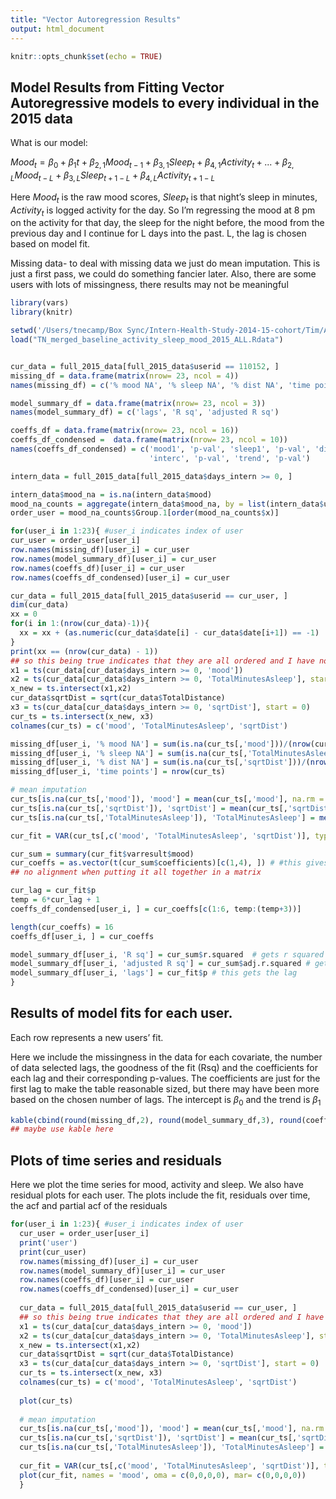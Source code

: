 ```yaml
---
title: "Vector Autoregression Results"
output: html_document
---
```


```r
knitr::opts_chunk$set(echo = TRUE)
```

## Model Results from Fitting Vector Autoregressive models to every individual in the 2015 data

What is our model:

$Mood_t = \beta_0 + \beta_1 t + \beta_{2,1} Mood_{t-1} + \beta_{3,1} Sleep_{t} + \beta_{4,1} Activity_{t} +
... + \beta_{2,L} Mood_{t-L} + \beta_{3,L} Sleep_{t+1-L} + \beta_{4,L} Activity_{t+1-L}$

Here $Mood_t$ is the raw mood scores, $Sleep_t$ is that night's sleep in minutes, $Activity_t$ is logged activity for the day.
So I'm regressing the mood at 8 pm on the activity for that day, the sleep for the night before, the mood from the previous day
and I continue for L days into the past. L, the lag is chosen based on model fit.

Missing data- to deal with missing data we just do mean imputation. This is just a first pass, we could 
do something fancier later. Also, there are some users with lots of missingness, there results
may not be meaningful

```r
library(vars)
library(knitr)

setwd('/Users/tnecamp/Box Sync/Intern-Health-Study-2014-15-cohort/Tim/All_2015_daily_data/2015 daily data/')
load("TN_merged_baseline_activity_sleep_mood_2015_ALL.Rdata")


cur_data = full_2015_data[full_2015_data$userid == 110152, ]
missing_df = data.frame(matrix(nrow= 23, ncol = 4))
names(missing_df) = c('% mood NA', '% sleep NA', '% dist NA', 'time points')

model_summary_df = data.frame(matrix(nrow= 23, ncol = 3))
names(model_summary_df) = c('lags', 'R sq', 'adjusted R sq')

coeffs_df = data.frame(matrix(nrow= 23, ncol = 16))
coeffs_df_condensed =  data.frame(matrix(nrow= 23, ncol = 10))
names(coeffs_df_condensed) = c('mood1', 'p-val', 'sleep1', 'p-val', 'dist1', 'p-val',
                               'interc', 'p-val', 'trend', 'p-val')

intern_data = full_2015_data[full_2015_data$days_intern >= 0, ]

intern_data$mood_na = is.na(intern_data$mood)
mood_na_counts = aggregate(intern_data$mood_na, by = list(intern_data$userid), FUN = sum )
order_user = mood_na_counts$Group.1[order(mood_na_counts$x)]

for(user_i in 1:23){ #user_i indicates index of user
cur_user = order_user[user_i]
row.names(missing_df)[user_i] = cur_user
row.names(model_summary_df)[user_i] = cur_user
row.names(coeffs_df)[user_i] = cur_user
row.names(coeffs_df_condensed)[user_i] = cur_user

cur_data = full_2015_data[full_2015_data$userid == cur_user, ]
dim(cur_data)
xx = 0
for(i in 1:(nrow(cur_data)-1)){
  xx = xx + (as.numeric(cur_data$date[i] - cur_data$date[i+1]) == -1)
}
print(xx == (nrow(cur_data) - 1))
## so this being true indicates that they are all ordered and I have no date gaps. I think I can turn it into a time series now
x1 = ts(cur_data[cur_data$days_intern >= 0, 'mood'])
x2 = ts(cur_data[cur_data$days_intern >= 0, 'TotalMinutesAsleep'], start = 0)
x_new = ts.intersect(x1,x2)
cur_data$sqrtDist = sqrt(cur_data$TotalDistance)
x3 = ts(cur_data[cur_data$days_intern >= 0, 'sqrtDist'], start = 0)
cur_ts = ts.intersect(x_new, x3)
colnames(cur_ts) = c('mood', 'TotalMinutesAsleep', 'sqrtDist')

missing_df[user_i, '% mood NA'] = sum(is.na(cur_ts[,'mood']))/(nrow(cur_ts)) 
missing_df[user_i, '% sleep NA'] = sum(is.na(cur_ts[,'TotalMinutesAsleep']))/(nrow(cur_ts)) 
missing_df[user_i, '% dist NA'] = sum(is.na(cur_ts[,'sqrtDist']))/(nrow(cur_ts))
missing_df[user_i, 'time points'] = nrow(cur_ts)

# mean imputation
cur_ts[is.na(cur_ts[,'mood']), 'mood'] = mean(cur_ts[,'mood'], na.rm = TRUE)
cur_ts[is.na(cur_ts[,'sqrtDist']), 'sqrtDist'] = mean(cur_ts[,'sqrtDist'], na.rm = TRUE)
cur_ts[is.na(cur_ts[,'TotalMinutesAsleep']), 'TotalMinutesAsleep'] = mean(cur_ts[,'TotalMinutesAsleep'], na.rm = TRUE)

cur_fit = VAR(cur_ts[,c('mood', 'TotalMinutesAsleep', 'sqrtDist')], type = 'both', lag.max = 5) ## you don't need to have both days intern and trend, one or the other

cur_sum = summary(cur_fit$varresult$mood)
cur_coeffs = as.vector(t(cur_sum$coefficients)[c(1,4), ]) # #this gives  the coefficients I want. there is a slight problem if my lag is bigger than one, then there is 
## no alignment when putting it all together in a matrix

cur_lag = cur_fit$p
temp = 6*cur_lag + 1
coeffs_df_condensed[user_i, ] = cur_coeffs[c(1:6, temp:(temp+3))]

length(cur_coeffs) = 16
coeffs_df[user_i, ] = cur_coeffs

model_summary_df[user_i, 'R sq'] = cur_sum$r.squared  # gets r squared value
model_summary_df[user_i, 'adjusted R sq'] = cur_sum$adj.r.squared # gets adjusted r squared value
model_summary_df[user_i, 'lags'] = cur_fit$p # this gets the lag
}

```

## Results of model fits for each user.

Each row represents a new users' fit.

Here we include the missingness in the data for each covariate, the number of data selected lags, the goodness of the fit (Rsq) and the 
coefficients for each lag and their corresponding p-values. The coefficients are just for the first lag to make the table reasonable sized, but there may have been more based
on the chosen number of lags.
The intercept is $\beta_0$ and the trend is $\beta_1$

```r
kable(cbind(round(missing_df,2), round(model_summary_df,3), round(coeffs_df_condensed,3)))
## maybe use kable here
```

## Plots of time series and residuals

Here we plot the time series for mood, activity and sleep. We also have residual plots for each user. The plots include the fit, residuals over time, the acf and partial acf of the residuals

```r
for(user_i in 1:23){ #user_i indicates index of user
  cur_user = order_user[user_i]
  print('user')
  print(cur_user)
  row.names(missing_df)[user_i] = cur_user
  row.names(model_summary_df)[user_i] = cur_user
  row.names(coeffs_df)[user_i] = cur_user
  row.names(coeffs_df_condensed)[user_i] = cur_user
  
  cur_data = full_2015_data[full_2015_data$userid == cur_user, ]
  ## so this being true indicates that they are all ordered and I have no date gaps. I think I can turn it into a time series now
  x1 = ts(cur_data[cur_data$days_intern >= 0, 'mood'])
  x2 = ts(cur_data[cur_data$days_intern >= 0, 'TotalMinutesAsleep'], start = 0)
  x_new = ts.intersect(x1,x2)
  cur_data$sqrtDist = sqrt(cur_data$TotalDistance)
  x3 = ts(cur_data[cur_data$days_intern >= 0, 'sqrtDist'], start = 0)
  cur_ts = ts.intersect(x_new, x3)
  colnames(cur_ts) = c('mood', 'TotalMinutesAsleep', 'sqrtDist')
  
  plot(cur_ts)
  
  # mean imputation
  cur_ts[is.na(cur_ts[,'mood']), 'mood'] = mean(cur_ts[,'mood'], na.rm = TRUE)
  cur_ts[is.na(cur_ts[,'sqrtDist']), 'sqrtDist'] = mean(cur_ts[,'sqrtDist'], na.rm = TRUE)
  cur_ts[is.na(cur_ts[,'TotalMinutesAsleep']), 'TotalMinutesAsleep'] = mean(cur_ts[,'TotalMinutesAsleep'], na.rm = TRUE)
  
  cur_fit = VAR(cur_ts[,c('mood', 'TotalMinutesAsleep', 'sqrtDist')], type = 'both', lag.max = 5) ## you don't need to have both days intern and trend, one or the other
  plot(cur_fit, names = 'mood', oma = c(0,0,0,0), mar= c(0,0,0,0))
  }
```
